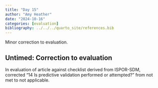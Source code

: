 ```yaml
---
title: "Day 15"
author: "Amy Heather"
date: "2024-10-16"
categories: [evaluation]
bibliography: ../../../quarto_site/references.bib
---
```


::: {.callout-note}

Minor correction to evaluation.

:::

## Untimed: Correction to evaluation

In evaluation of article against checklist derived from ISPOR-SDM, corrected "14 Is predictive validation performed or attempted?" from not met to not applicable.